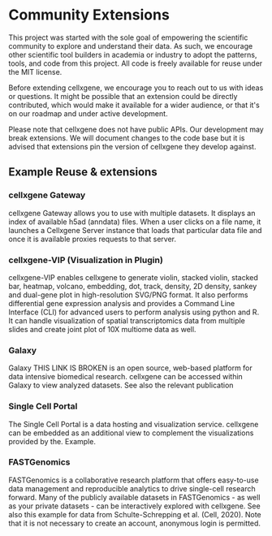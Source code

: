 # Community Extensions

This project was started with the sole goal of empowering the scientific community to explore and understand their data. As such, we encourage other scientific tool builders in academia or industry to adopt the patterns, tools, and code from this project. All code is freely available for reuse under the MIT license.

Before extending cellxgene, we encourage you to reach out to us with ideas or questions. It might be possible that an extension could be directly contributed, which would make it available for a wider audience, or that it's on our roadmap and under active development.

Please note that cellxgene does not have public APIs. Our development may break extensions. We will document changes to the code base but it is advised that extensions pin the version of cellxgene they develop against.

## Example Reuse & extensions

### cellxgene Gateway
cellxgene Gateway allows you to use with multiple datasets. It displays an index of available h5ad (anndata) files. When a user clicks on a file name, it launches a Cellxgene Server instance that loads that particular data file and once it is available proxies requests to that server.

### cellxgene-VIP (Visualization in Plugin)
cellxgene-VIP enables cellxgene to generate violin, stacked violin, stacked bar, heatmap, volcano, embedding, dot, track, density, 2D density, sankey and dual-gene plot in high-resolution SVG/PNG format. It also performs differential gene expression analysis and provides a Command Line Interface (CLI) for advanced users to perform analysis using python and R. It can handle visualization of spatial transcriptomics data from multiple slides and create joint plot of 10X multiome data as well.

### Galaxy
Galaxy THIS LINK IS BROKEN is an open source, web-based platform for data intensive biomedical research. cellxgene can be accessed within Galaxy to view analyzed datasets. See also the relevant publication

### Single Cell Portal
The Single Cell Portal is a data hosting and visualization service. cellxgene can be embedded as an additional view to complement the visualizations provided by the. Example.

### FASTGenomics
FASTGenomics is a collaborative research platform that offers easy-to-use data management and reproducible analytics to drive single-cell research forward. Many of the publicly available datasets in FASTGenomics - as well as your private datasets - can be interactively explored with cellxgene. See also this example for data from Schulte-Schrepping et al. (Cell, 2020). Note that it is not necessary to create an account, anonymous login is permitted.
